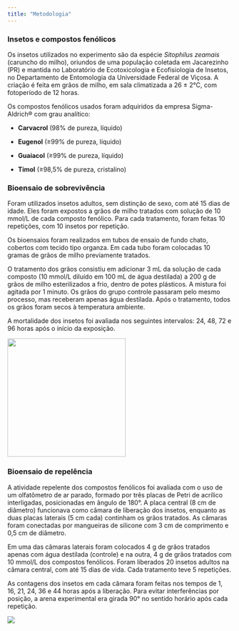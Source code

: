 ```yaml
---
title: "Metodologia"
---
```


### Insetos e compostos fenólicos

Os insetos utilizados no experimento são da espécie *Sitophilus zeamais* (caruncho do milho), oriundos de uma população coletada em Jacarezinho (PR) e mantida no Laboratório de Ecotoxicologia e Ecofisiologia de Insetos, no Departamento de Entomologia da Universidade Federal de Viçosa. A criação é feita em grãos de milho, em sala climatizada a 26 ± 2°C, com fotoperíodo de 12 horas.

Os compostos fenólicos usados foram adquiridos da empresa Sigma-Aldrich® com grau analítico:

-   **Carvacrol** (98% de pureza, líquido)

-   **Eugenol** (≥99% de pureza, líquido)

-   **Guaiacol** (≥99% de pureza, líquido)

-   **Timol** (≥98,5% de pureza, cristalino)

### Bioensaio de sobrevivência

Foram utilizados insetos adultos, sem distinção de sexo, com até 15 dias de idade. Eles foram expostos a grãos de milho tratados com solução de 10 mmol/L de cada composto fenólico. Para cada tratamento, foram feitas 10 repetições, com 10 insetos por repetição.

Os bioensaios foram realizados em tubos de ensaio de fundo chato, cobertos com tecido tipo organza. Em cada tubo foram colocadas 10 gramas de grãos de milho previamente tratados.

O tratamento dos grãos consistiu em adicionar 3 mL da solução de cada composto (10 mmol/L diluído em 100 mL de água destilada) a 200 g de grãos de milho esterilizados a frio, dentro de potes plásticos. A mistura foi agitada por 1 minuto. Os grãos do grupo controle passaram pelo mesmo processo, mas receberam apenas água destilada. Após o tratamento, todos os grãos foram secos à temperatura ambiente.

A mortalidade dos insetos foi avaliada nos seguintes intervalos: 24, 48, 72 e 96 horas após o início da exposição.

![](images/20250630_2042_Tubos%20de%20Ensaio%20Científicos_remix_01jz1ke1eqes198gytw2dgqv4x-01.png){fig-align="center" width="265"}

### Bioensaio de repelência

A atividade repelente dos compostos fenólicos foi avaliada com o uso de um olfatômetro de ar parado, formado por três placas de Petri de acrílico interligadas, posicionadas em ângulo de 180°. A placa central (8 cm de diâmetro) funcionava como câmara de liberação dos insetos, enquanto as duas placas laterais (5 cm cada) continham os grãos tratados. As câmaras foram conectadas por mangueiras de silicone com 3 cm de comprimento e 0,5 cm de diâmetro.

Em uma das câmaras laterais foram colocados 4 g de grãos tratados apenas com água destilada (controle) e na outra, 4 g de grãos tratados com 10 mmol/L dos compostos fenólicos. Foram liberados 20 insetos adultos na câmara central, com até 15 dias de vida. Cada tratamento teve 5 repetições.

As contagens dos insetos em cada câmara foram feitas nos tempos de 1, 16, 21, 24, 36 e 44 horas após a liberação. Para evitar interferências por posição, a arena experimental era girada 90° no sentido horário após cada repetição.

![](images/20250630_2028_Sistema_de_Placas_Conectadas_remix_01jz1jntqff8d9mx1g39d24s3h-removebg-preview-01.png){fig-align="center"}
